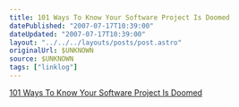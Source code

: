 ```yaml
---
title: 101 Ways To Know Your Software Project Is Doomed
datePublished: "2007-07-17T10:39:00"
dateUpdated: "2007-07-17T10:39:00"
layout: "../../../layouts/posts/post.astro"
originalUrl: $UNKNOWN
source: $UNKNOWN
tags: ["linklog"]
---
```


[101 Ways To Know Your Software Project Is Doomed](http://codesqueeze.com/101-ways-to-know-your-software-project-is-doomed/)
